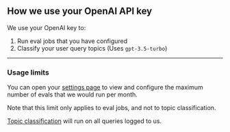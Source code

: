 ## How we use your OpenAI API key

We use your OpenAI key to:

1. Run eval jobs that you have configured
2. Classify your user query topics (Uses `gpt-3.5-turbo`)

---

### Usage limits

You can open your [settings page](https://app.athina.ai/settings) to view and configure the maximum number of evals that we would run per month.

Note that this limit only applies to eval jobs, and not to topic classification.

[Topic classification](/monitoring/topic_classification) will run on all queries logged to us.

